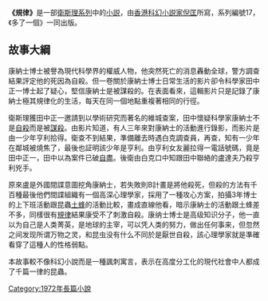 {{Infobox book
|書名      = 規律
|圖像      = File:小說《規律》封面.jpg
|圖像說明   = 《規律》封面
|作者      = 衛斯理
|原名      = 
|中文書名   = 
|譯者      = 
|插圖      = 
|封面設計   = 
|出版地     = 香港
|語言      = 中文
|系列      = 衛斯理系列
|題材      = 
|類型      = 流行文學
|出版者     = 明窗出版社
|出版日期   = 
|中文版    = 
|媒介      = 
|頁數      = 262
|開本      = 
|isbn      = 9888026046
|oclc      = 
|杜威十進制圖書分類法    = 800
|美國國會圖書館圖書分類法 = 
|上一部作品  = [[不死藥|不死藥]]
|下一部作品  = [[支離人|支離人]]
|引用       = 
|被引用     = 
}}

'''《規律》'''是一部[[衛斯理系列|衛斯理系列]]中的[[小説|小説]]，由[[香港|香港]][[科幻小説家|科幻小説家]][[倪匡|倪匡]]所寫，系列編號17，《多了一個》一同出版。
==故事大綱==
康納士博士被譽為現代科學界的權威人物，他突然死亡的消息轟動全球，警方調查結果評定他的死因為自殺。但一卷關於康納士博士日常生活的影片卻令科學家田中正一博士起了疑心，堅信康納士是被謀殺的。在表面看來，這輯影片只是記錄了康納士極其規律化的生活，每天在同一個地點重複著相同的行徑。

衛斯理獲田中正一邀請到以學術研究而著名的維城查案，田中懷疑科學家康納士不是[[自殺|自殺]]而是被[[謀殺|謀殺]]。由影片知道，有人三年來對康納士的活動進行錄影，而影片是由一少年亨利拾得。衛查不到結果，準備離去時遇白克調查員，再查，知有一少年在鄰城被燒焦了，最後也証明該少年是亨利。由亨利女友麗拉得一電話號碼，竟是田中正一，田中以為案件已破[[自盡|自盡]]。後衛由白克口中知跟田中聯絡的盧達夫乃殺亨利兇手。

原來盧是外國間諜意圖挖角康納士，若失敗則B計畫是將他殺死，但殺的方法有千百種最後他們間諜組織有一個高深心理學家，採用了一種攻心方案，拍攝3年博士的上下班活動跟昆蟲[[土蜂|土蜂]]的活動比較，畫成直線他看，暗示康納士的活動跟土蜂差不多，同樣很有[[規律|規律]]結果康受不了刺激自殺。康纳士博士是高级知识分子，他一直以为自己是人类菁英，是地球的主宰，可以凭人类的努力，做出任何事来，但忽然之间发现所谓万物之灵，和昆虫没有什么不同於是厭世自殺，該心理學家就是準確看穿了這種人的性格弱點。

本故事較不像科幻小說而是一種諷刺寓言，表示在高度分工化的現代社會中人都成了千篇一律的昆蟲。

{{s-start}}
{{s-bef | before=016 [[不死藥|不死藥]]}}
{{s-ttl | title=衛斯理系列（按編號） | years=017 [[規律_(小說)|規律]]、[[多了一個|多了一個]]}}
{{s-aft | after=018 [[支離人|支離人]]}}
{{s-bef | before=[[地圖_(小說)|地圖]]}}
{{s-ttl | title=衛斯理系列（按連載時序） | years=1972年5月5日至1972年6月23日 }}
{{s-aft | after=[[沉船_(小說)|沉船]]}}
{{end box}}
{{衛斯理系列}}

[[Category:1972年長篇小說|Category:1972年長篇小說]]